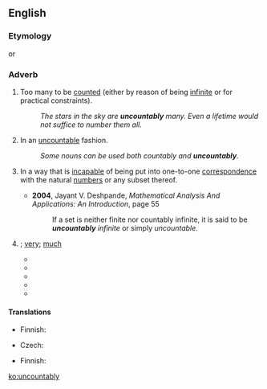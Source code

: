 ==English==

===Etymology===
{{suffix|uncountable|ly}} or {{prefix|un|countably}}

===Adverb===
{{en-adv|-}}

# Too many to be [[count]]ed (either by reason of being [[infinite]] or for practical constraints).
#: ''The stars in the sky are '''uncountably''' many. Even a lifetime would not suffice to number them all.''
# {{grammar}} In an [[uncountable]] fashion.
#: ''Some nouns can be used both countably and '''uncountably'''.''
# {{mathematics}} In a way that is [[incapable]] of being put into one-to-one [[correspondence]] with the natural [[number]]s or any subset thereof.
#* '''2004''', Jayant V. Deshpande, ''Mathematical Analysis And Applications: An Introduction'', page 55
#*: If a set is neither finite nor countably infinite, it is said to be '''''uncountably''' infinite'' or simply ''uncountable''.
# {{non-gloss definition|Used as a general intensifier of amounts and quantities}}; [[very]]; [[much]]
#* {{quote-news|title=Systems Easily Tripped in Error Bring Death in a Lake, Warning Us of...|work=Los Angeles Times|date=Jul 6|year=1988|passage=And the dimensions of death that can result from such systems tripped in error, or through misperceptions of reality, are '''uncountably''' greater than those}}
#* {{quote-news|title=Unplugging A Diverse Bit Of Cable TV|work=New York Times|date=Sep 20|year=1990|passage=a host of other producers fear that a vital link to New York's '''uncountably''' diverse populations is about to be cut.}}
#* {{quote-news|title=Vapors And Serenity|work=Newsweek|date=Dec 29|year=1997|passage=And the memory of man runneth not to a year when there was an episode of disproportion comparable to the planet-wide vapors occasioned by one of the year's '''uncountably''' numerous automobile accidents, this one in Paris.}}
#* {{quote-book|section=Orality in Politics|title=Technology, Literacy and the Evolution of Society|page=185|author=Geoffrey Hawthorn|coauthors=David R. Olson, Michael Cole, editors|year=2006|passage=and the sheer quantity of material is '''uncountably''' greater}}
#* {{quote-news|title=Hippie and redneck show is equal parts insane, inane|work=Boston Globe|date=Jan 17|year=2007|passage=Stories of road travel in the United States have taken '''uncountably''' many forms, from John Steinbeck's "Travels With Charley" and Jack Kerouac's "On the Road" to "Little Miss Sunshine".}}

====Translations====
{{trans-top|too many to be counted}}
* Finnish: {{t-|fi|lukemattoman}}
{{trans-mid}}
{{trans-bottom}}

{{trans-top|in mathematics}}
* Czech: {{t-|cs|nespočetně}}
{{trans-mid}}
* Finnish: {{t-|fi|numeroitumattomasti}}
{{trans-bottom}}

[[ko:uncountably]]